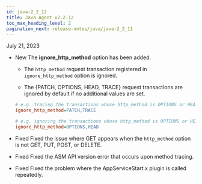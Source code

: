 ```yaml
---
id: java-2_2_12
title: Java Agent v2.2.12
toc_max_heading_level: 2
pagination_next: release-notes/java/java-2_2_11
---
```


July 21, 2023

-   <Status>New</Status> The <b>ignore_http_method</b> option has been added.

    -   The `http_method` request transaction registered in `ignore_http_method` option is ignored.

    -   The {PATCH, OPTIONS, HEAD, TRACE} request transactions are ignored by default if no additional values are set.

    ```ini title='whatap.conf'
    # e.g. tracing the transactions whose http_method is OPTIONS or HEAD
    ignore_http_method=PATCH,TRACE

    # e.g. ignoring the transactions whose http_method is OPTIONS or HEAD
    ignore_http_method=OPTIONS,HEAD
    ```

-   <Status>Fixed</Status> Fixed the issue where GET appears when the <code>http_method</code> option is not GET, PUT, POST, or DELETE.

-   <Status>Fixed</Status> Fixed the ASM API version error that occurs upon method tracing.

-   <Status>Fixed</Status> Fixed the problem where the AppServiceStart.x plugin is called repeatedly.
